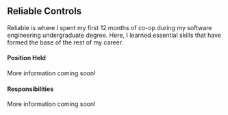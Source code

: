 ## Reliable Controls

Reliable is where I spent my first 12 months of co-op during my software engineering undergraduate degree. Here, I learned essential skills
that have formed the base of the rest of my career.

#### Position Held
More information coming soon!

#### Responsibilities
More information coming soon!